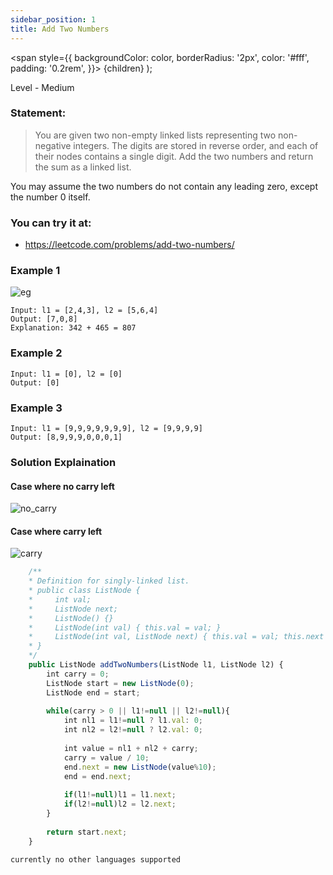 ```yaml
---
sidebar_position: 1
title: Add Two Numbers
---
```



  <span
    style={{
      backgroundColor: color,
      borderRadius: '2px',
      color: '#fff',
      padding: '0.2rem',
    }}>
    {children}
  </span>
);

Level - <Highlight color="#fece2f">Medium</Highlight>

### Statement:

> You are given two non-empty linked lists representing two non-negative integers. The digits are stored in reverse order, and each of their nodes contains a single digit. Add the two numbers and return the sum as a linked list.

You may assume the two numbers do not contain any leading zero, except the number 0 itself.

### You can try it at:

- https://leetcode.com/problems/add-two-numbers/

### Example 1
![eg](https://assets.leetcode.com/uploads/2020/10/02/addtwonumber1.jpg)

```
Input: l1 = [2,4,3], l2 = [5,6,4]
Output: [7,0,8]
Explanation: 342 + 465 = 807
```
### Example 2
```
Input: l1 = [0], l2 = [0]
Output: [0]
```

### Example 3
```
Input: l1 = [9,9,9,9,9,9,9], l2 = [9,9,9,9]
Output: [8,9,9,9,0,0,0,1]
```

### Solution Explaination

#### Case where no carry left
![no_carry](https://share.sketchpad.app/22/f7f-0647-ef7573.png)

#### Case where carry left
![carry](https://share.sketchpad.app/22/52e-e8ef-4833ec.png)

<Tabs>
<TabItem value="java" label="Java">

```js
    /**
    * Definition for singly-linked list.
    * public class ListNode {
    *     int val;
    *     ListNode next;
    *     ListNode() {}
    *     ListNode(int val) { this.val = val; }
    *     ListNode(int val, ListNode next) { this.val = val; this.next = next; }
    * }
    */
    public ListNode addTwoNumbers(ListNode l1, ListNode l2) {
        int carry = 0;
        ListNode start = new ListNode(0);
        ListNode end = start;
        
        while(carry > 0 || l1!=null || l2!=null){
            int nl1 = l1!=null ? l1.val: 0;
            int nl2 = l2!=null ? l2.val: 0;
            
            int value = nl1 + nl2 + carry;
            carry = value / 10;
            end.next = new ListNode(value%10);
            end = end.next;
            
            if(l1!=null)l1 = l1.next;
            if(l2!=null)l2 = l2.next;
        }
        
        return start.next;
    }

```

</TabItem>

<TabItem value="other" label="Other">

```
currently no other languages supported
```

</TabItem>

</Tabs>